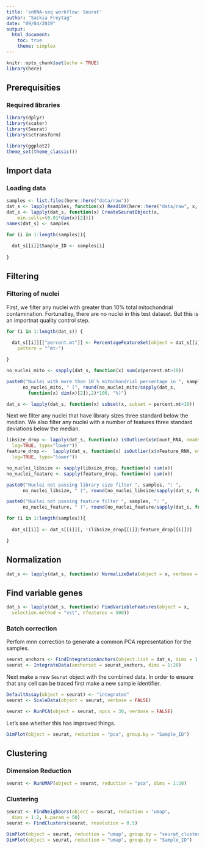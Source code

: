 ```yaml
---
title: 'snRNA-seq workflow: Seurat'
author: "Saskia Freytag"
date: "09/04/2019"
output:
  html_document:
    toc: true
    theme: simplex
---
```


```r
knitr::opts_chunk$set(echo = TRUE)
library(here)
```

## Prerequisities 

### Required libraries

```r
library(dplyr)
library(scater)
library(Seurat)
library(sctransform)
```

```r
library(ggplot2)
theme_set(theme_classic())
```

## Import data

### Loading data

```r
samples <- list.files(here::here("data/raw"))
dat_s <- lapply(samples, function(x) Read10X(here::here("data/raw", x, "mm10")))
dat_s <- lapply(dat_s, function(x) CreateSeuratObject(x, 
    min.cells=(0.01*dim(x)[2])))
names(dat_s) <- samples
```

```r
for (i in 1:length(samples)){
  
  dat_s[[i]]$Sample_ID <- samples[i]
  
}
```

## Filtering

### Filtering of nuclei

First, we filter any nuclei with greater than 10\% total mitochondrial 
contamination. Fortunatley, there are no nuclei in this test dataset. But this 
is an importnat quality control step.

```r
for (i in 1:length(dat_s)) {
  
  dat_s[[i]][["percent.mt"]] <- PercentageFeatureSet(object = dat_s[[i]], 
    pattern = "^mt-")

}

no_nuclei_mito <- sapply(dat_s, function(x) sum(x$percent.mt>10))

paste0("Nuclei with more than 10`% mitochondrial percentage in ", samples, ": ",
      no_nuclei_mito, " (", round(no_nuclei_mito/sapply(dat_s, 
        function(x) dim(x)[2]),2)*100, "%)")

dat_s <- lapply(dat_s, function(x) subset(x, subset = percent.mt<10))
```

Next we filter any nuclei that have library sizes three standard below the 
median. We also filter any nuclei with a number of features three standard
deviations below the median.

```r
libsize_drop <- lapply(dat_s, function(x) isOutlier(x$nCount_RNA, nmads=3,
  log=TRUE, type="lower"))
feature_drop <-  lapply(dat_s, function(x) isOutlier(x$nFeature_RNA, nmads=3,
  log=TRUE, type="lower"))

no_nuclei_libsize <- sapply(libsize_drop, function(x) sum(x))
no_nuclei_feature <- sapply(feature_drop, function(x) sum(x))

paste0("Nuclei not passing library size filter ", samples, ": ",
      no_nuclei_libsize, " (", round(no_nuclei_libsize/sapply(dat_s, function(x) dim(x)[2]),2)*100, "%)")

paste0("Nuclei not passing feature filter ", samples, ": ",
      no_nuclei_feature, " (", round(no_nuclei_feature/sapply(dat_s, function(x) dim(x)[2]),2)*100, "%)")

for (i in 1:length(samples)){
  
  dat_s[[i]] <- dat_s[[i]][, !(libsize_drop[[i]]|feature_drop[[i]])]

}
```

## Normalization

```r
dat_s <- lapply(dat_s, function(x) NormalizeData(object = x, verbose = FALSE))
```

## Find variable genes

```r
dat_s <- lapply(dat_s, function(x) FindVariableFeatures(object = x, 
  selection.method = "vst", nfeatures = 500))
```

### Batch correction

Perfom mnn correction to generate a common PCA representation for the samples.

```r
seurat_anchors <- FindIntegrationAnchors(object.list = dat_s, dims = 1:20)
seurat <- IntegrateData(anchorset = seurat_anchors, dims = 1:20)
```

Next make a new `Seurat`  object with the combined data. In order 
to ensure that any cell can be traced first make a new sample identifier.

```r
DefaultAssay(object = seurat) <- "integrated"
seurat <- ScaleData(object = seurat, verbose = FALSE)

seurat <- RunPCA(object = seurat, npcs = 30, verbose = FALSE)
```

Let's see whether this has improved things.

```r
DimPlot(object = seurat, reduction = "pca", group.by = "Sample_ID")
```

## Clustering

### Dimension Reduction

```r
seurat <- RunUMAP(object = seurat, reduction = "pca", dims = 1:20)
```

### Clustering

```r
seurat <- FindNeighbors(object = seurat, reduction = "umap", 
  dims = 1:2, k.param = 50)
seurat <- FindClusters(seurat, resolution = 0.5)
```

```r
DimPlot(object = seurat, reduction = "umap", group.by = "seurat_clusters")
DimPlot(object = seurat, reduction = "umap", group.by = "Sample_ID")
```


